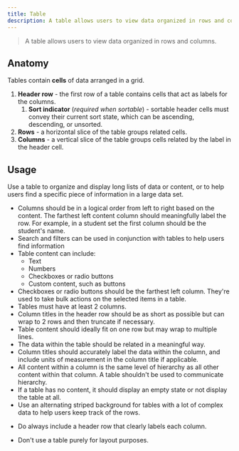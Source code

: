 ```yaml
---
title: Table
description: A table allows users to view data organized in rows and columns.
---
```



> A table allows users to view data organized in rows and columns.

## Anatomy

Tables contain **cells** of data arranged in a grid.

1. **Header row** - the first row of a table contains cells that act as labels for the columns.
	1. **Sort indicator** (_required when sortable_) - sortable header cells must convey their current sort state, which can be ascending, descending, or unsorted.
1. **Rows** - a horizontal slice of the table groups related cells.
1. **Columns** - a vertical slice of the table groups cells related by the label in the header cell.

## Usage

Use a table to organize and display long lists of data or content, or to help users find a specific piece of information in a large data set.

- Columns should be in a logical order from left to right based on the content. The farthest left content column should meaningfully label the row. For example, in a student set the first column should be the student's name.
- Search and filters can be used in conjunction with tables to help users find information
- Table content can include:
  - Text
  - Numbers
  - Checkboxes or radio buttons
  - Custom content, such as buttons
- Checkboxes or radio buttons should be the farthest left column. They're used to take bulk actions on the selected items in a table.
- Tables must have at least 2 columns.
- Column titles in the header row should be as short as possible but can wrap to 2 rows and then truncate if necessary.
- Table content should ideally fit on one row but may wrap to multiple lines.
- The data within the table should be related in a meaningful way.
- Column titles should accurately label the data within the column, and include units of measurement in the column title if applicable.
- All content within a column is the same level of hierarchy as all other content within that column. A table shouldn't be used to communicate hierarchy.
- If a table has no content, it should display an empty state or not display the table at all.
- Use an alternating striped background for tables with a lot of complex data to help users keep track of the rows.

<CalloutSuccess title="Do">
	<ul>
		<li>Do always include a header row that clearly labels each column.</li>
	</ul>
</CalloutSuccess>

<CalloutError title="Don't">
	<ul>
		<li>Don't use a table purely for layout purposes.</li>
	</ul>
</CalloutError>
